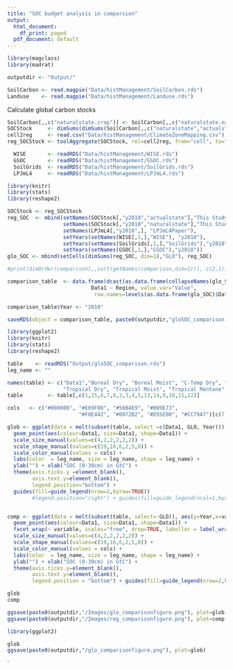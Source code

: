 ```yaml
---
title: "SOC budget analysis in comparsion"
output:
  html_document:
    df_print: paged
  pdf_document: default
---
```


```r
library(magclass)
library(madrat)

outputdir <- "Output/"

SoilCarbon <- read.magpie("Data/histManagement/SoilCarbon.rds")
Landuse    <- read.magpie("Data/histManagement/Landuse.rds")

```


Calculate global carbon stocks

```r

SoilCarbon[,,c("naturalstate.crop")] <- SoilCarbon[,,c("naturalstate.natveg")]
SOCStock     <- dimSums(dimSums(SoilCarbon[,,c("naturalstate","actualstate")], dim=3.3)* Landuse, dim=3.2)
cell2reg     <- read.csv("Data/histManagement/ClimateZoneMapping.csv")
reg_SOCStock <- toolAggregate(SOCStock, rel=cell2reg, from="cell", to="IPCC")
```


```r

  WISE       <- readRDS("Data/histManagement/WISE.rds")
  GSOC       <- readRDS("Data/histManagement/GSOC.rds")
  SoilGrids  <- readRDS("Data/histManagement/SoilGrids.rds")
  LPJmL4     <- readRDS("Data/histManagement/LPJmL4.rds")

library(knitr)
library(stats)
library(reshape2)

SOCStock <- reg_SOCStock
reg_SOC  <- mbind(setNames(SOCStock[,"y2010","actualstate"],"This Study"),
                  setNames(SOCStock[,"y2010","naturalstate"],"This Study (PNV)"),
                  setNames(LPJmL4[,"y2010",], "LPJmL4Paper"),
                  setYears(setNames(WISE[,1,],"WISE"), "y2010"),
                  setYears(setNames(SoilGrids[,1,],"SoilGrids"),"y2010"),
                  setYears(setNames(GSOC[,1,],"GSOC"),"y2010"))
glo_SOC <- mbind(setCells(dimSums(reg_SOC, dim=1),"GLO"), reg_SOC)

#print(dimOrder(comparison[,,sort(getNames(comparison,dim=1))], c(2,1)))

comparison_table  <- data.frame(dcast(as.data.frame(collapseNames(glo_SOC/1000)), 
                           Data1 ~ Region, value.var="Value", 
                            row.names=levels(as.data.frame(glo_SOC)$Data1)))

comparison_table$Year <- "2010"

saveRDS(object = comparison_table, paste0(outputdir,"gloSOC_comparison.rds"))


```


```r
library(ggplot2)
library(knitr)
library(stats)
library(reshape2)

table    <- readRDS("Output/gloSOC_comparison.rds")
leg_name <- ""

names(table) <- c("Data1","Boreal Dry", "Boreal Moist", "C-Temp Dry", "C-Temp Moist","GLO","Polar Dry", "Polar Moist",
                  "Tropical Dry", "Tropical Moist", "Tropical Montane", "Tropical Wet", "W-Temp Dry", "W-Temp Moist", "Year")
table        <- table[,c(1,15,6,7,8,2,3,4,5,13,14,9,10,11,12)]

cols   <- c("#000000", "#E69F00", "#56B4E9", "#009E73", 
                       "#F0E442", "#0072B2", "#D55E00", "#CC79A7")[c(7,3,1,4,6,8)]

glob <- ggplot(data = melt(subset(table, select =c(Data1, GLO, Year))), aes(y=Year,x=value, group=Data1)) + 
  geom_point(aes(colour=Data1, size=Data1, shape=Data1)) + 
  scale_size_manual(values=c(4,2,2,2,2,2)) + 
  scale_shape_manual(values=c(19,16,6,2,5,0)) +
  scale_color_manual(values = cols) +
  labs(color  = leg_name, size = leg_name, shape = leg_name) +
  ylab("") + xlab("SOC (0-30cm) in GtC") +
  theme(axis.ticks.y =element_blank(),
        axis.text.y=element_blank(), 
        legend.position="bottom") + 
  guides(fill=guide_legend(nrow=2,byrow=TRUE))
        #legend.position="right") + guides(fill=guide_legend(ncol=1,byrow=TRUE))


comp <- ggplot(data = melt(subset(table, select=-GLO)), aes(y=Year,x=value, group=Data1)) + 
  geom_point(aes(colour=Data1, size=Data1, shape=Data1)) + 
  facet_wrap(~ variable, scales="free", drop=TRUE, labeller = label_wrap_gen(width=18)) + 
  scale_size_manual(values=c(4,2,2,2,2,2)) + 
  scale_shape_manual(values=c(19,16,6,2,5,0)) +
  scale_color_manual(values = cols) +
  labs(color  = leg_name, size = leg_name, shape = leg_name) +
  ylab("") + xlab("SOC (0-30cm) in GtC") +
  theme(axis.ticks.y=element_blank(),
        axis.text.y=element_blank(),
        legend.position = "bottom") + guides(fill=guide_legend(nrow=2,byrow=TRUE))

glob
comp

ggsave(paste0(outputdir,"/Images/glo_comparisonfigure.png"), plot=glob, height=4, width=10, units="cm", dpi = 300)
ggsave(paste0(outputdir,"/Images/reg_comparisonfigure.png"), plot=comp, height=9, width=15, units="cm", dpi = 300)

```


```r
library(ggplot2)

glob
ggsave(paste0(outputdir,"/glo_comparisonfigure.png"), plot=glob)
```
`